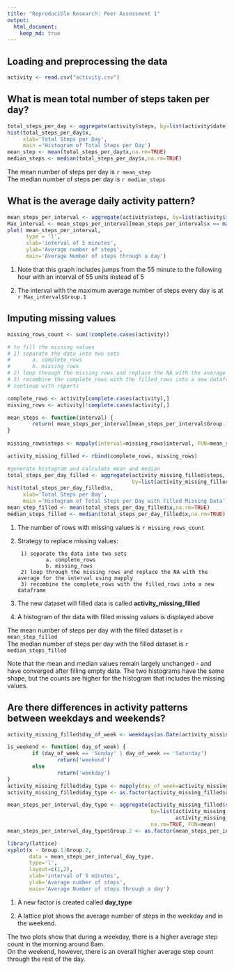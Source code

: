 ```yaml
---
title: "Reproducible Research: Peer Assessment 1"
output: 
  html_document:
    keep_md: true
---
```



## Loading and preprocessing the data
```r
activity <- read.csv("activity.csv")
```

## What is mean total number of steps taken per day?
```r
total_steps_per_day <- aggregate(activity$steps, by=list(activity$date), FUN=sum)
hist(total_steps_per_day$x, 
     xlab='Total Steps per Day', 
     main ='Histogram of Total Steps per Day')
mean_step <- mean(total_steps_per_day$x,na.rm=TRUE)
median_steps <- median(total_steps_per_day$x,na.rm=TRUE)
```

The mean number of steps per day is `r mean_step`  
The median number of steps per day is `r median_steps`

## What is the average daily activity pattern?
```r
mean_steps_per_interval <- aggregate(activity$steps, by=list(activity$interval), na.rm=TRUE, FUN=mean)
Max_interval <- mean_steps_per_interval[mean_steps_per_interval$x == max(mean_steps_per_interval$x),]
plot( mean_steps_per_interval, 
      type = 'l', 
      xlab='interval of 5 minutes', 
      ylab='Average number of steps', 
      main='Average Number of steps through a day')
```

1. Note that this graph includes jumps from the 55 minute to the following hour with an interval of 55 units instead of 5

2. The interval with the maximum average number of steps every day is at `r Max_interval$Group.1`

## Imputing missing values
```r
missing_rows_count <- sum(!complete.cases(activity))

# to fill the missing values
# 1) separate the data into two sets
#       a. complete_rows
#       b. missing_rows
# 2) loop through the missing rows and replace the NA with the average for the interval
# 3) recombine the complete_rows with the filled_rows into a new dataframe
# continue with reports

complete_rows <- activity[complete.cases(activity),]
missing_rows <- activity[!complete.cases(activity),]

mean_steps <- function(interval) {
        return( mean_steps_per_interval[mean_steps_per_interval$Group.1 == interval,2])
}
        
missing_rows$steps <- mapply(interval=missing_rows$interval, FUN=mean_steps)  

activity_missing_filled <- rbind(complete_rows, missing_rows)

#generate histogram and calculate mean and median
total_steps_per_day_filled <- aggregate(activity_missing_filled$steps, 
                                        by=list(activity_missing_filled$date), FUN=sum)
hist(total_steps_per_day_filled$x, 
     xlab='Total Steps per Day', 
     main ='Histogram of Total Steps per Day with Filled Missing Data')
mean_step_filled <- mean(total_steps_per_day_filled$x,na.rm=TRUE)
median_steps_filled <- median(total_steps_per_day_filled$x,na.rm=TRUE)

```

1. The number of rows with missing values is `r missing_rows_count`  

2. Strategy to replace missing values:  

        1) separate the data into two sets  
                a. complete_rows  
                b. missing_rows  
        2) loop through the missing rows and replace the NA with the average for the interval using mapply
        3) recombine the complete_rows with the filled_rows into a new dataframe 

3. The new dataset will filled data is called **activity_missing_filled**

4. A histogram of the data with filled missing values is displayed above

The mean number of steps per day with the filled dataset is `r mean_step_filled`  
The median number of steps per day with the filled dataset is `r median_steps_filled`

Note that the mean and median values remain largely unchanged - and have converged after filling empty data.
The two histograms have the same shape, but the counts are higher for the histogram that includes the missing values.

## Are there differences in activity patterns between weekdays and weekends?

```r

activity_missing_filled$day_of_week <- weekdays(as.Date(activity_missing_filled$date, "%Y-%m-%d"))

is_weekend <- function( day_of_week) {
        if (day_of_week == 'Sunday' | day_of_week == 'Saturday')
                return('weekend')
        else
                return('weekday')
}
activity_missing_filled$day_type <- mapply(day_of_week=activity_missing_filled$day_of_week, FUN=is_weekend)
activity_missing_filled$day_type <- as.factor(activity_missing_filled$day_type)

mean_steps_per_interval_day_type <- aggregate(activity_missing_filled$steps, 
                                              by=list(activity_missing_filled$interval, 
                                                      activity_missing_filled$day_type), 
                                              na.rm=TRUE, FUN=mean)
mean_steps_per_interval_day_type$Group.2 <- as.factor(mean_steps_per_interval_day_type$Group.2)

library(lattice)
xyplot(x ~ Group.1|Group.2, 
       data = mean_steps_per_interval_day_type, 
       type='l', 
       layout=c(1,2), 
       xlab='interval of 5 minutes', 
       ylab='Average number of steps', 
       main='Average Number of steps through a day')

```

1. A new factor is created called **day_type**

2. A lattice plot shows the average number of steps in the weekday and in the weekend.

The two plots show that during a weekday, there is a higher average step count in the morning around 8am.  
On the weekend, however, there is an overall higher average step count through the rest of the day.


